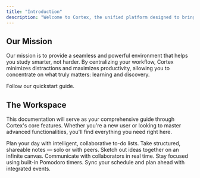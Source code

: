 ```yaml
---
title: "Introduction"
description: "Welcome to Cortex, the unified platform designed to bring clarity and focus to your academic life."
---
```


## Our Mission

Our mission is to provide a seamless and powerful environment that helps you study smarter, not harder. By centralizing your workflow, Cortex minimizes distractions and maximizes productivity, allowing you to concentrate on what truly matters: learning and discovery.

<Card title="Start here" icon="rocket" horizontal href="/quickstart">
  Follow our quickstart guide.
</Card>

## The Workspace

This documentation will serve as your comprehensive guide through Cortex's core features. Whether you're a new user or looking to master advanced functionalities, you'll find everything you need right here.


<Columns cols={2}>
  <Card
    title="Tasks"
    icon="check"
    href="/features/tasks"
  >
    Plan your day with intelligent, collaborative to-do lists.
  </Card>
  <Card
    title="Notes"
    icon="book"
    href="/features/notes"
  >
    Take structured, shareable notes — solo or with peers.
  </Card>
  <Card
    title="Whiteboard"
    icon="pen-nib"
    href="/features/whiteboard"
  >
    Sketch out ideas together on an infinite canvas.
  </Card>
  <Card
    title="Chat"
    icon="message"
    href="/features/chat"
  >
    Communicate with collaborators in real time.
  </Card>
  <Card
    title="Timer"
    icon="clock"
    href="/features/timer"
  >
    Stay focused using built-in Pomodoro timers.
  </Card>
  <Card
    title="Calendar"
    icon="calendar-days"
    href="/features/calendar"
  >
    Sync your schedule and plan ahead with integrated events.
  </Card>
</Columns>